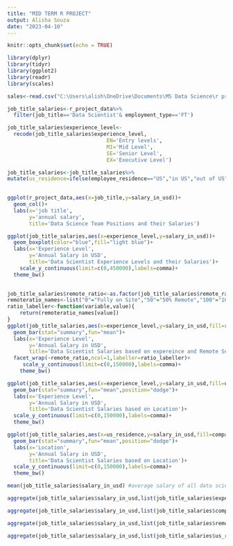 ---
title: "MID TERM R PROJECT"
output: Alisha Souza
date: "2023-04-10"
---

```{r setup, include=FALSE}
knitr::opts_chunk$set(echo = TRUE)
```


```{r}
library(dplyr)
library(tidyr) 
library(ggplot2)
library(readr)
library(scales)

sales<-read.csv("C:\Users\alish\OneDrive\Documents\MS Data Science\r project data.csv")   
```

```{r}
job_title_salaries<-r_project_data%>%                  
  filter(job_title=='Data Scientist'& employment_type=='FT')

job_title_salaries$experience_level<-
  recode(job_title_salaries$experience_level, 
                                EN='Entry levels',
                                MI='Mid Level',
                                SE='Senior Level',
                                EX='Executive Level')

job_title_salaries<-job_title_salaries%>%
mutate(us_residence=ifelse(employee_residence=="US","in US","out of US"))
                                

```

```{r}
ggplot(r_project_data,aes(x=job_title,y=salary_in_usd))+     
  geom_col()+
  labs(x='job title',
       y='annual salary',
       title='Data Science Team Positions and their Salaries')

```
```{r}
ggplot(job_title_salaries,aes(x=experience_level,y=salary_in_usd))+     #ggplot of salaries and job titles. Unsure how to make the y axis make sense, chance EN to entry level etc? 
  geom_boxplot(color="blue",fill="light blue")+
  labs(x='Experience Level',
       y='Annual Salary in USD',
       title='Data Scientist Experience Levels and their Salaries')+
    scale_y_continuous(limit=c(0,450000),labels=comma)+
  theme_bw()
       

```
```{r}
job_title_salaries$remote_ratio<-as.factor(job_title_salaries$remote_ratio)
remoteratio_names<-list("0"="Fully on Site","50"="50% Remote","100"="100% Remote") #creating a function to replace values
ratio_labeller<-function(variable,value){
    return(remoteratio_names[value])
}
ggplot(job_title_salaries,aes(x=experience_level,y=salary_in_usd,fill=remote_ratio))+ 
  geom_bar(stat="summary",fun="mean")+
  labs(x='Experience Level',
       y='Annual Salary in USD',
       title='Data Scientist Salaries based on expereince and Remote Setting')+
  facet_wrap(~remote_ratio,ncol=1,labeller=ratio_labeller)+
     scale_y_continuous(limit=c(0,150000),labels=comma)+
    theme_bw()
```
```{r}
ggplot(job_title_salaries,aes(x=experience_level,y=salary_in_usd,fill=us_residence))+ 
  geom_bar(stat="summary",fun="mean",position="dodge")+
  labs(x='Experience Level',
       y='Annual Salary in USD',
       title='Data Scientist Salaries based on Location')+
  scale_y_continuous(limit=c(0,150000),labels=comma)+
  theme_bw()

```
```{r}
ggplot(job_title_salaries,aes(x=us_residence,y=salary_in_usd,fill=company_size))+ 
  geom_bar(stat="summary",fun="mean",position="dodge")+
  labs(x='Location',
       y='Annual Salary in USD',
       title='Data Scientist Salaries based on Location')+
  scale_y_continuous(limit=c(0,150000),labels=comma)+
  theme_bw()
```


```{r}
mean(job_title_salaries$salary_in_usd) #average salary of all data scientists

aggregate(job_title_salaries$salary_in_usd,list(job_title_salaries$experience_level),mean)

aggregate(job_title_salaries$salary_in_usd,list(job_title_salaries$company_size),mean)

aggregate(job_title_salaries$salary_in_usd,list(job_title_salaries$remote_ratio),mean)

aggregate(job_title_salaries$salary_in_usd,list(job_title_salaries$us_residence),mean)
```


